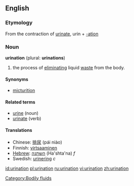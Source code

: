 {{wikipedia}}
==English==

===Etymology===
From the contraction of [[urinate]], urin + [[-ation]]

===Noun===
'''urination''' (plural: '''urinations''')

# the process of [[eliminating]] liquid [[waste]] from the body.

====Synonyms====
*[[micturition]]

====Related terms====
*[[urine]] (noun)
*[[urinate]] (verb)

====Translations====
*Chinese: [[排尿]] (pái niào)
*Finnish: [[virtsaaminen]]
*[[Hebrew]]: [[השתנה]] (Ha'shta'na) ''f''
*Swedish: [[urinering]] ''c''

[[Category:Bodily fluids]]

[[id:urination]]
[[pl:urination]]
[[ru:urination]]
[[vi:urination]]
[[zh:urination]]
